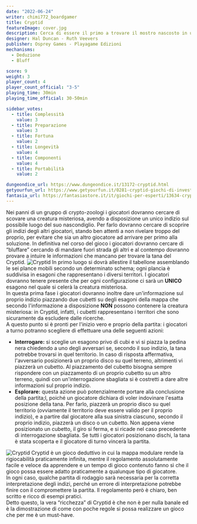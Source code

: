 ```yaml
---
date: "2022-06-24"
writer: chimi772_boardgamer
title: Cryptid
featureImage: cover.jpg
description: Cerca di essere il primo a trovare il mostro nascosto in un gioco di pura deduzione dalle regole semplici e mai ripetitivo
designer: Hal Duncan - Ruth Veevers
publisher: Osprey Games - Playagame Edizioni
mechanisms:
  - Deduzione
  - Bluff

score: 9
weight: 3
player_count: 4
player_count_official: "3-5"
playing_time: 30min
playing_time_official: 30-50min

sidebar_votes:
  - title: Complessità
    value: 3
  - title: Preparazione
    value: 3
  - title: Fortuna
    value: 2
  - title: Longevità
    value: 4
  - title: Componenti
    value: 4
  - title: Portabilità
    value: 2

dungeondice_url: https://www.dungeondice.it/13172-cryptid.html
getyourfun_url: https://www.getyourfun.it/0281-cryptid-giochi-di-investigazione.html
fantasia_url: https://fantasiastore.it/it/giochi-per-esperti/13634-cryptid.html
---
```


<Setting>
  Nei panni di un gruppo di crypto-zoologi i giocatori dovranno cercare di
  scovare una creatura misteriosa, avendo a disposizione un unico indizio sul
  possibile luogo del suo nascondiglio. Per farlo dovranno cercare di scoprire
  gli indizi degli altri giocatori, stando ben attenti a non rivelare troppo del
  proprio, per evitare che sia un altro giocatore ad arrivare per primo alla
  soluzione. In definitiva nel corso del gioco i giocatori dovranno cercare di
  “bluffare” cercando di mandare fuori strada gli altri e al contempo dovranno
  provare a intuire le informazioni che mancano per trovare la tana del Cryptid.
</Setting>

<img src="./game1.jpg" alt="Cryptid" />

<Rules>
  In primo luogo si dovrà allestire il tabellone assemblando le sei plance
  mobili secondo un determinato schema; ogni plancia è suddivisa in esagoni che
  rappresentano i diversi territori. I giocatori dovranno tenere presente che
  per ogni configurazione ci sarà un <strong> UNICO</strong> esagono nel quale
  si celerà la creatura misteriosa.
  <br />
  In questa prima fase i giocatori dovranno inoltre dare un'informazione sul
  proprio indizio piazzando due cubetti su degli esagoni della mappa che secondo
  l'informazione a disposizione <strong>NON</strong> possono contenere la
  creatura misteriosa: in Cryptid, infatti, i cubetti rappresentano i territori
  che sono sicuramente da escludere dalle ricerche. <br />A questo punto si è
  pronti per l'inizio vero e proprio della partita: i giocatori a turno potranno
  scegliere di effettuare una delle seguenti azioni:
  <ul>
    <li>
      <strong>Interrogare:</strong> si sceglie un esagono privo di cubi e vi si
      piazza la pedina nera chiedendo a uno degli avversari se, secondo il suo
      indizio, la tana potrebbe trovarsi in quel territorio. In caso di risposta
      affermativa, l'avversario posizionerà un proprio disco su quel terreno,
      altrimenti vi piazzerà un cubetto. Al piazzamento del cubetto bisogna
      sempre rispondere con un piazzamento di un proprio cubetto su un altro
      terreno, quindi con un'interrogazione sbagliata si è costretti a dare
      altre informazioni sul proprio indizio.
    </li>
    <li>
      <strong>Esplorare:</strong> questa azione può potenzialmente portare alla
      conclusione della partita;l, poiché un giocatore dichiara di voler
      indovinare l'esatta posizione della tana. Per farlo, piazzerà un proprio
      disco su quel territorio (ovviamente il territorio deve essere valido per
      il proprio indizio), e a partire dal giocatore alla sua sinistra ciascuno,
      secondo il proprio indizio, piazzerà un disco o un cubetto. Non appena
      viene posizionato un cubetto, il giro si ferma, e si ricade nel caso
      precedente di interrogazione sbagliata. Se tutti i giocatori posizionano
      dischi, la tana è stata scoperta e il giocatore di turno vincerà la
      partita.
    </li>
  </ul>
</Rules>

<img src="./game2.jpg" alt="Cryptid" />

<Feedback>
  Cryptid è un gioco deduttivo in cui la mappa modulare rende la rigiocabilità
  praticamente infinita, mentre il regolamento assolutamente facile e veloce da
  apprendere e un tempo di gioco contenuto fanno sì che il gioco possa essere
  adatto praticamente a qualunque tipo di giocatore.
  <br />
  In ogni caso, qualche partita di rodaggio sarà necessaria per la corretta
  interpretazione degli indizi, perché un errore di interpretazione potrebbe
  finire con il compromettere la partita. Il regolamento però è chiaro, ben
  scritto e ricco di esempi pratici.
  <br />
  Detto questo, la vera “ricchezza” di Cryptid è che non è per nulla banale ed è
  la dimostrazione di come con poche regole si possa realizzare un gioco che per
  me è un must-have.
</Feedback>

<Instagram id="CfL1FPfD6ri" />
